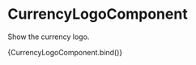 


<Meta title="Currencies" component={CurrencyLogoComponent} />

# CurrencyLogoComponent

Show the currency logo.

<Canvas>
  <Story
    name="CurrencyLogoComponent"
    argTypes={{
      sources: {
        control: 'select',
        options: [[NATIVE_CURRENCY_LOGO[1]], [NATIVE_CURRENCY_LOGO[100]]],
      },
    }}
    args={{ currency: WETH[1], sources: [NATIVE_CURRENCY_LOGO[1]], size: '48px' }}
  >
    {CurrencyLogoComponent.bind()}
  </Story>
</Canvas>

<ArgTypes of={CurrencyLogoComponent} />
